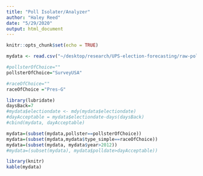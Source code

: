 ```yaml
---
title: "Poll Isolater/Analyzer"
author: "Haley Reed"
date: "5/29/2020"
output: html_document
---
```


```r
knitr::opts_chunk$set(echo = TRUE)
```

```r
mydata <- read.csv("~/desktop/research/UPS-election-forecasting/raw-polls_538.csv")

#pollsterOfChoice=""
pollsterOfChoice="SurveyUSA"

#raceOfChoice=""
raceOfChoice ="Pres-G"

library(lubridate)
daysBack=7
#mydata$electiondate <- mdy(mydata$electiondate)
#dayAcceptable = mydata$electiondate-days(daysBack)
#cbind(mydata, dayAcceptable)

mydata=(subset(mydata,pollster==pollsterOfChoice))
mydata=(subset(mydata,mydata$type_simple==raceOfChoice))
mydata=(subset(mydata, mydata$year>2012))
#mydata=(subset(mydata), mydata$polldate>dayAcceptable))

library(knitr)
kable(mydata)

```